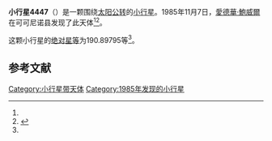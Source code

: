 {{Infobox planet
| bgcolour = #FFFFC0
| name = 4447 Kirov
| symbol = 
| image = 
| caption = 
| discovery = yes
| discovery_ref = 
| discoverer = [[愛德華·鮑威爾|愛德華·鮑威爾]]
| discovery_site = [[可可尼诺县|可可尼诺县]] 
| discovered = 1985年11月7日
| designations = yes
| mp_name = 
| named_after = 
| alt_names = 1985 VE1/ 1974 HO2 / 1976 YV2 / 1980 RK4
| mp_category = [[主带小行星|主带小行星]]
| orbit_ref = <ref name="a">[http://ssd.jpl.nasa.gov/sbdb.cgi?sstr=4447 4447 Kirov] {{Wayback|url=http://ssd.jpl.nasa.gov/sbdb.cgi?sstr=4447 |date=20201124005300 }}，小行星數據庫瀏覽器（JPL Small-Body Database Browser）－[[美国国家航空航天局|美国国家航空航天局]]喷气推进实验室</ref>
| epoch = 2456400.5 (2013年4月18日更新)
| aphelion = {{convert|3.0678977|AU|km|3|abbr=on|lk=out}}
| perihelion = {{convert|2.6452819|AU|km|3|abbr=on}}
| semimajor = {{convert|2.8565898|AU|km|3|abbr=on}}
| eccentricity = 0.0739721
| period = 1763.478881 [[日|日]]<br />4.83[[儒略年|儒略年]]
| avg_speed = 
| inclination = 2.69583
| asc_node = 147.77735
| mean_anomaly = 
| arg_peri = 190.89795
| satellites = 
| physical_characteristics = yes
| dimensions = 
| mass = 
| density = 
| surface_grav = 
| escape_velocity = 
| sidereal_day = 
| axial_tilt = 
| pole_ecliptic_lat = 
| pole_ecliptic_lon = 
| albedo = 
| temperatures= 
| temp_name1 = 
| mean_temp_1 = 
| max_temp_1 = 
| temp_name2 = 
| max_temp_2 = 
| spectral_type = 
| abs_magnitude = 190.89795
}}

'''小行星4447'''（{{lang-en|4447 Kirov}}）是一颗围绕[[太阳|太阳]][[公转|公转]]的[[小行星|小行星]]。1985年11月7日，[[愛德華·鮑威爾|愛德華·鮑威爾]]在可可尼诺县发现了此天体<ref name="a" /><ref>{{cite news|title=小行星列表|url=http://cfa-www.harvard.edu/iau/lists/NumberedMPs.txt|accessdate=2013-07-08|newspaper=哈佛大学|archive-date=2008-05-17|archive-url=https://web.archive.org/web/20080517010638/http://cfa-www.harvard.edu/iau/lists/NumberedMPs.txt|dead-url=no}}</ref>。

这颗小行星的[[绝对星等|绝对星等]]为190.89795等<ref name="a" />。

==参考文献==
{{reflist}}
{{Minor Planet Number|[[小行星4446|小行星4446]]|[[小行星4448|小行星4448]]}}

{{小天体}}

[[Category:小行星带天体|Category:小行星带天体]]
[[Category:1985年发现的小行星|Category:1985年发现的小行星]]

{{asteroid-stub}}